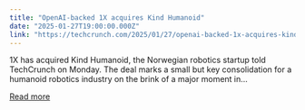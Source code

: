 ```yaml
---
title: "OpenAI-backed 1X acquires Kind Humanoid"
date: "2025-01-27T19:00:00.000Z"
link: "https://techcrunch.com/2025/01/27/openai-backed-1x-acquires-kind-humanoid/"
---
```


1X has acquired Kind Humanoid, the Norwegian robotics startup told TechCrunch on Monday. The deal marks a small but key consolidation for a humanoid robotics industry on the brink of a major moment in...

[Read more](https://techcrunch.com/2025/01/27/openai-backed-1x-acquires-kind-humanoid/)
